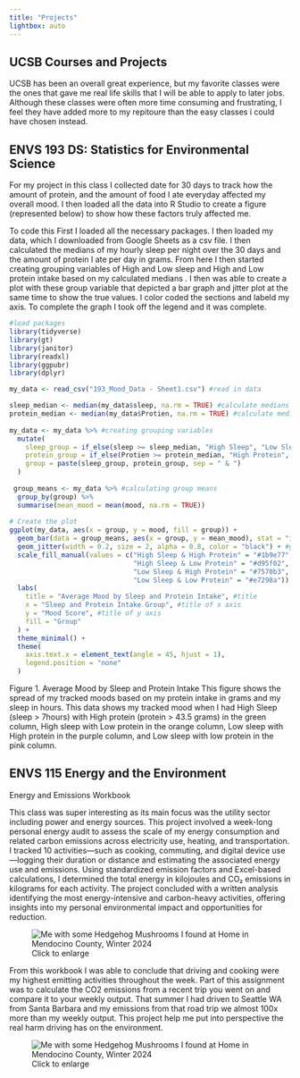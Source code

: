 ```yaml
---
title: "Projects"
lightbox: auto
---
```


## UCSB Courses and Projects

UCSB has been an overall great experience, but my favorite classes were the ones that gave me real life skills that I will be able to apply to later jobs. Although these classes were often more time consuming and frustrating, I feel they have added more to my repitoure than the easy classes i could have chosen instead.

## ENVS 193 DS: Statistics for Environmental Science

For my project in this class I collected date for 30 days to track how the amount of protein, and the amount of food I ate everyday affected my overall mood. I then loaded all the data into R Studio to create a figure (represented below) to show how these factors truly affected me.

To code this First I loaded all the necessary packages. I then loaded my data, which I downloaded from Google Sheets as a csv file. I then calculated the medians of my hourly sleep per night over the 30 days and the amount of protein I ate per day in grams. From here I then started creating grouping variables of High and Low sleep and High and Low protein intake based on my calculated medians . I then was able to create a plot with these group variable that depicted a bar graph and jitter plot at the same time to show the true values. I color coded the sections and labeld my axis. To complete the graph I took off the legend and it was complete.

```r
#load packages
library(tidyverse)
library(gt)
library(janitor)
library(readxl)
library(ggpubr)
library(dplyr)

my_data <- read_csv("193_Mood_Data - Sheet1.csv") #read in data

sleep_median <- median(my_data$sleep, na.rm = TRUE) #calculate medians
protein_median <- median(my_data$Protien, na.rm = TRUE) #calculate medians
 
my_data <- my_data %>% #creating grouping variables
  mutate(
    sleep_group = if_else(sleep >= sleep_median, "High Sleep", "Low Sleep"), #this creates 2 groups based on the median hours of sleep I got in the 30 data points
    protein_group = if_else(Protien >= protein_median, "High Protein", "Low Protein"),#this creates 2 groups based on the median hours of protein I got in the 30 data points
    group = paste(sleep_group, protein_group, sep = " & ")
  ) 
 
 group_means <- my_data %>% #calculating group means
  group_by(group) %>%
  summarise(mean_mood = mean(mood, na.rm = TRUE))
 
# Create the plot
ggplot(my_data, aes(x = group, y = mood, fill = group)) +
  geom_bar(data = group_means, aes(x = group, y = mean_mood), stat = "identity", alpha = 0.6) +
  geom_jitter(width = 0.2, size = 2, alpha = 0.8, color = "black") + #greats the black data points
  scale_fill_manual(values = c("High Sleep & High Protein" = "#1b9e77", #creates the color coded sections
                               "High Sleep & Low Protein" = "#d95f02",
                               "Low Sleep & High Protein" = "#7570b3",
                               "Low Sleep & Low Protein" = "#e7298a")) +
  labs(
    title = "Average Mood by Sleep and Protein Intake", #title 
    x = "Sleep and Protein Intake Group", #title of x axis
    y = "Mood Score", #title of y axis
    fill = "Group" 
  ) +
  theme_minimal() +
  theme(
    axis.text.x = element_text(angle = 45, hjust = 1),
    legend.position = "none"
  )
```

Figure 1. Average Mood by Sleep and Protein Intake This figure shows the spread of my tracked moods based on my protein intake in grams and my sleep in hours. This data shows my tracked mood when I had High Sleep (sleep \> 7hours) with High protein (protein \> 43.5 grams) in the green column, High sleep with Low protein in the orange column, Low sleep with High protein in the purple column, and Low sleep with low protein in the pink column.

## ENVS 115 Energy and the Environment 

Energy and Emissions Workbook

This class was super interesting as its main focus was the utility sector including power and energy sources. This project involved a week-long personal energy audit to assess the scale of my energy consumption and related carbon emissions across electricity use, heating, and transportation. I tracked 10 activities—such as cooking, commuting, and digital device use—logging their duration or distance and estimating the associated energy use and emissions. Using standardized emission factors and Excel-based calculations, I determined the total energy in kilojoules and CO₂ emissions in kilograms for each activity. The project concluded with a written analysis identifying the most energy-intensive and carbon-heavy activities, offering insights into my personal environmental impact and opportunities for reduction.

![Click to enlarge](images/115 workbook.png){alt="Me with some Hedgehog Mushrooms I found at Home in Mendocino County, Winter 2024" group="Hobbies" fig-align="center"}

From this workbook I was able to conclude that driving and cooking were my highest emitting activities throughout the week. Part of this assignment was to calculate the CO2 emissions from a recent trip you went on and compare it to your weekly output. That summer I had driven to Seattle WA from Santa Barbara and my emissions from that road trip we almost 100x more than my weekly output. This project help me put into perspective the real harm driving has on the environment.

![Click to enlarge](images/115woorkbook2.jpg){alt="Me with some Hedgehog Mushrooms I found at Home in Mendocino County, Winter 2024" group="Hobbies" fig-align="center"}
